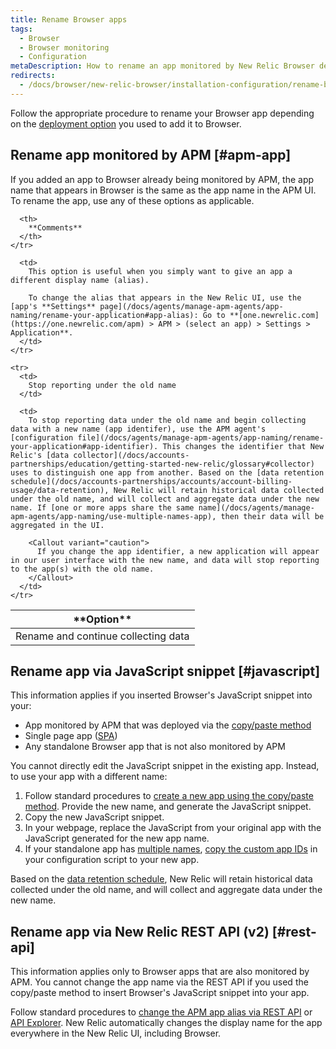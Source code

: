 ```yaml
---
title: Rename Browser apps
tags:
  - Browser
  - Browser monitoring
  - Configuration
metaDescription: How to rename an app monitored by New Relic Browser depends on which deployment option you originally used to add it.
redirects:
  - /docs/browser/new-relic-browser/installation-configuration/rename-browser-apps
---
```


Follow the appropriate procedure to rename your Browser app depending on the [deployment option](/docs/browser/new-relic-browser/installation-configuration/add-apps-new-relic-browser) you used to add it to Browser.

## Rename app monitored by APM [#apm-app]

If you added an app to Browser already being monitored by APM, the app name that appears in Browser is the same as the app name in the APM UI. To rename the app, use any of these options as applicable.

<table>
  <thead>
    <tr>
      <th style={{ width: "200px" }}>
        **Option**
      </th>

      <th>
        **Comments**
      </th>
    </tr>
  </thead>

  <tbody>
    <tr>
      <td>
        Rename and continue collecting data
      </td>

      <td>
        This option is useful when you simply want to give an app a different display name (alias).

        To change the alias that appears in the New Relic UI, use the [app's **Settings** page](/docs/agents/manage-apm-agents/app-naming/rename-your-application#app-alias): Go to **[one.newrelic.com](https://one.newrelic.com/apm) > APM > (select an app) > Settings > Application**.
      </td>
    </tr>

    <tr>
      <td>
        Stop reporting under the old name
      </td>

      <td>
        To stop reporting data under the old name and begin collecting data with a new name (app identifer), use the APM agent's [configuration file](/docs/agents/manage-apm-agents/app-naming/rename-your-application#app-identifier). This changes the identifier that New Relic's [data collector](/docs/accounts-partnerships/education/getting-started-new-relic/glossary#collector) uses to distinguish one app from another. Based on the [data retention schedule](/docs/accounts-partnerships/accounts/account-billing-usage/data-retention), New Relic will retain historical data collected under the old name, and will collect and aggregate data under the new name. If [one or more apps share the same name](/docs/agents/manage-apm-agents/app-naming/use-multiple-names-app), then their data will be aggregated in the UI.

        <Callout variant="caution">
          If you change the app identifier, a new application will appear in our user interface with the new name, and data will stop reporting to the app(s) with the old name.
        </Callout>
      </td>
    </tr>
  </tbody>
</table>

## Rename app via JavaScript snippet [#javascript]

This information applies if you inserted Browser's JavaScript snippet into your:

* App monitored by APM that was deployed via the [copy/paste method](/docs/browser/new-relic-browser/installation-configuration/add-apps-new-relic-browser#copy-paste-app)
* Single page app ([SPA](/docs/browser/single-page-app-monitoring/get-started/add-apps-single-page-app-monitoring))
* Any standalone Browser app that is not also monitored by APM

You cannot directly edit the JavaScript snippet in the existing app. Instead, to use your app with a different name:

1. Follow standard procedures to [create a new app using the copy/paste method](/docs/browser/new-relic-browser/installation-configuration/add-apps-new-relic-browser#copy-paste-app). Provide the new name, and generate the JavaScript snippet.
2. Copy the new JavaScript snippet.
3. In your webpage, replace the JavaScript from your original app with the JavaScript generated for the new app name.
4. If your standalone app has [multiple names](/docs/agents/manage-apm-agents/app-naming/use-multiple-names-app), [copy the custom app IDs](/docs/browser/new-relic-browser/installation-configuration/copy-browser-monitoring-license-key-app-id) in your configuration script to your new app.

Based on the [data retention schedule](/docs/accounts-partnerships/accounts/account-billing-usage/data-retention), New Relic will retain historical data collected under the old name, and will collect and aggregate data under the new name.

## Rename app via New Relic REST API (v2) [#rest-api]

This information applies only to Browser apps that are also monitored by APM. You cannot change the app name via the REST API if you used the copy/paste method to insert Browser's JavaScript snippet into your app.

Follow standard procedures to [change the APM app alias via REST API](/docs/apis/rest-api-v2/application-examples-v2/change-alias-your-application-v2) or [API Explorer](https://rpm.newrelic.com/api/explore/applications/update). New Relic automatically changes the display name for the app everywhere in the New Relic UI, including Browser.
